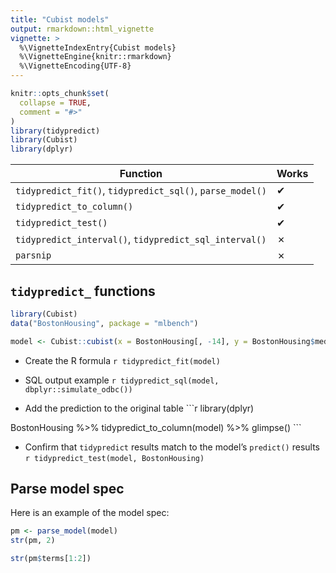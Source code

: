 ```yaml
---
title: "Cubist models"
output: rmarkdown::html_vignette
vignette: >
  %\VignetteIndexEntry{Cubist models}
  %\VignetteEngine{knitr::rmarkdown}
  %\VignetteEncoding{UTF-8}
---
```


```r
knitr::opts_chunk$set(
  collapse = TRUE,
  comment = "#>"
)
library(tidypredict)
library(Cubist)
library(dplyr)
```


| Function                                                      |Works|
|---------------------------------------------------------------|-----|
|`tidypredict_fit()`, `tidypredict_sql()`, `parse_model()`      |  ✔  |
|`tidypredict_to_column()`                                      |  ✔  |
|`tidypredict_test()`                                           |  ✔  |
|`tidypredict_interval()`, `tidypredict_sql_interval()`         |  ✗  |
|`parsnip`                                                      |  ✗  |


## `tidypredict_` functions

```r
library(Cubist)
data("BostonHousing", package = "mlbench")

model <- Cubist::cubist(x = BostonHousing[, -14], y = BostonHousing$medv, committees = 3)
```

- Create the R formula
    ```r
tidypredict_fit(model)
    ```

- SQL output example
    ```r
tidypredict_sql(model, dbplyr::simulate_odbc())
    ```

- Add the prediction to the original table
    ```r
library(dplyr)

BostonHousing %>%
  tidypredict_to_column(model) %>%
  glimpse()
    ```

- Confirm that `tidypredict` results match to the model's `predict()` results
    ```r
tidypredict_test(model, BostonHousing)
    ```

## Parse model spec

Here is an example of the model spec:
```r
pm <- parse_model(model)
str(pm, 2)
```

```r
str(pm$terms[1:2])
```

